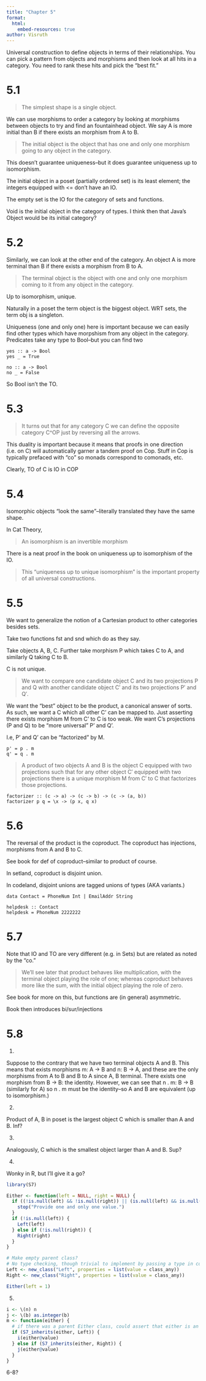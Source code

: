 ```yaml
---
title: "Chapter 5"
format: 
  html:
    embed-resources: true
author: Visruth
---
```


Universal construction to define objects in terms of their relationships. You can pick a pattern from objects and morphisms and then look at all hits in a category. You need to rank these hits and pick the "best fit."

# 5.1
> The simplest shape is a single object.

We can use morphisms to order a category by looking at morphisms between objects to try and find an fountainhead object. We say A is more initial than B if there exists an morphism from A to B.

> The initial object is the object that has one and only one morphism going to any object in the category. 

This doesn't guarantee uniqueness--but it does guarantee uniqueness up to isomorphism.

The initial object in a poset (partially ordered set) is its least element; the integers equipped with <= don't have an IO.

The empty set is the IO for the category of sets and functions.

Void is the initial object in the category of types. I think then that Java's Object would be its initial category?

# 5.2
Similarly, we can look at the other end of the category. An object A is more terminal than B if there exists a morphism from B to A.

> The terminal object is the object with one and only one morphism coming to it from any object in the category. 

Up to isomorphism, unique.

Naturally in a poset the term object is the biggest object. WRT sets, the term obj is a singleton.

Uniqueness (one and only one) here is important because we can easily find other types which have morpshism from any object in the category. Predicates take any type to Bool--but you can find two

```
yes :: a -> Bool
yes _ = True 

no :: a -> Bool 
no _ = False 
```
So Bool isn't the TO.

# 5.3
> It turns out that for any category C we can define the opposite category C^OP just by reversing all the arrows.

This duality is important because it means that proofs in one direction (i.e. on C) will automatically garner a tandem proof on Cop. Stuff in Cop is typically prefaced with "co" so monads correspond to comonads, etc.

Clearly, TO of C is IO in COP

# 5.4
Isomorphic objects "look the same"--literally translated they have the same shape.

In Cat Theory,  

> An isomorphism is an invertible morphism

There is a neat proof in the book on uniqueness up to isomorphism of the IO.


> This “uniqueness up to unique isomorphism” is the important property of all universal constructions. 

# 5.5
We want to generalize the notion of a Cartesian product to other categories besides sets.

Take two functions fst and snd which do as they say.

Take objects A, B, C. Further take morphism P which takes C to A, and similarly Q taking C to B.

C is not unique.

> We want to compare one candidate object C and its two projections P and Q with another candidate object C′ and its two projections P′ and Q′.

We want the "best" object to be the product, a canonical answer of sorts. As such, we want a C which all other C' can be mapped to. Just asserting there exists morphism M from C' to C is too weak. We want C's projections (P and Q) to be "more universal" P' and Q'.

I.e, P' and Q' can be "factorized" by M. 

```
p' = p . m 
q' = q . m 
```

> A product of two objects A and B is the object C equipped with two projections such that for any other object C′ equipped with two projections there is a unique morphism M from C′ to C that factorizes those projections. 

```
factorizer :: (c -> a) -> (c -> b) -> (c -> (a, b))
factorizer p q = \x -> (p x, q x)
```

# 5.6
The reversal of the product is the coproduct. The coproduct has injections, morphisms from A and B to C.

See book for def of coproduct--similar to product of course.

In setland, coproduct is disjoint union.

In codeland, disjoint unions are tagged unions of types (AKA variants.)

```
data Contact = PhoneNum Int | EmailAddr String 

helpdesk :: Contact 
helpdesk = PhoneNum 2222222 
```

# 5.7
Note that IO and TO are very different (e.g. in Sets) but are related as noted by the "co."

> We’ll see later that product behaves like multiplication, with the terminal object playing the role of one; whereas coproduct behaves more like the sum, with the initial object playing the role of zero.

See book for more on this, but functions are (in general) asymmetric.

Book then introduces bi/sur/injections

# 5.8
1.

Suppose to the contrary that we have two terminal objects A and B. This means that exists morphisms m: A -> B and n: B -> A, and these are the only morphisms from A to B and B to A since A, B terminal. There exists one morphism from B -> B: the identity. However, we can see that n . m: B -> B (similarly for A) so n . m must be the identity--so A and B are equivalent (up to isomorphism.)

2.

Product of A, B in poset is the largest object C which is smaller than A and B. Inf?

3.

Analogously, C which is the smallest object larger than A and B. Sup?

4.

Wonky in R, but I'll give it a go?

```r
library(S7)

Either <- function(left = NULL, right = NULL) {
  if ((!is.null(left) && !is.null(right)) || (is.null(left) && is.null(right))) {
    stop("Provide one and only one value.")
  }
  if (!is.null(left)) {
    Left(left)
  } else if (!is.null(right)) {
    Right(right)
  }
}

# Make empty parent class?
# No type checking, though trivial to implement by passing a type in constructor and adjusting @value to have validation
Left <- new_class("Left", properties = list(value = class_any))
Right <- new_class("Right", properties = list(value = class_any))

Either(left = 1)
```

5.

```r
i <- \(n) n
j <- \(b) as.integer(b)
m <- function(either) {
  # if there was a parent Either class, could assert that either is an instance of Either
  if (S7_inherits(either, Left)) {
    i(either@value)
  } else if (S7_inherits(either, Right)) {
    j(either@value)
  }
}
```

6-8?